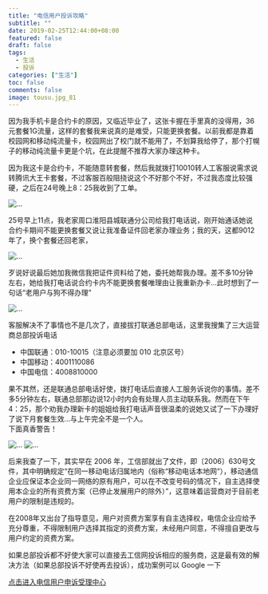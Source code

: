 ```yaml
---
title: "电信用户投诉攻略"
subtitle: ""
date: 2019-02-25T12:44:00+08:00
featured: false
draft: false
tags:
  - 生活
  - 投诉
categories: ["生活"]
toc: false
comments: false
image: tousu.jpg_81
---
```


因为我手机卡是合约卡的原因，又临近毕业了，这张卡握在手里真的没得用，36元套餐1G流量，这样的套餐我来说真的是难受，只能更换套餐。以前我都是靠着校园网和移动纯流量卡，校园网出了校门就不能用了，不划算我给停了，那个打幌子的移动纯流量卡更是个坑，在此提醒不推荐大家办理这种卡。  

因为我这卡是合约卡，不能随意转套餐，然后我就拨打10010转人工客服说需求说转腾讯大王卡套餐，不过客服百般阻挠说这个不好那个不好，不过我态度比较强硬，之后在24号晚上8：25我收到了工单。

<Img src="unicom1.png" alt="..." exif="false" />

25号早上11点，我老家周口淮阳县城联通分公司给我打电话说，刚开始通话她说合约卡期间不能更换套餐又说让我准备证件回老家办理业务；我的天，这都9012年了，换个套餐还回老家，

<Img src="unicom2.png" alt="..." exif="false" />

歹说好说最后她加我微信我把证件资料给了她，委托她帮我办理。差不多10分钟左右，她给我打电话说合约卡内不能更换套餐唯理由让我重新办卡...此时想到了一句话“老用户与狗不得办理”

<Img src="unicom3.png" alt="..." exif="false" />

客服解决不了事情也不是几次了，直接拔打联通总部电话，这里我搜集了三大运营商总部投诉电话  
 * 中国联通：010-10015（注意必须要加 010 北京区号）
 * 中国移动：4001110086
 * 中国电信：4008810000  

果不其然，还是联通总部电话好使，拨打电话后直接人工服务诉说你的事情。差不多5分钟左右，联通总部那边说12小时内会有处理人员主动联系我。然而在下午4：25，那个劝我办理新卡的姐姐给我打电话声音很温柔的说她又试了一下办理好了说下月套餐生效...与上午完全不是一个人。  
下面真香警告！

<Img src="unicom4.png" alt="..." exif="false" />

<Img src="unicom5.png" alt="..." exif="false" />

后来我查了一下，其实早在 2006 年，工信部就出了文件，即〔2006〕630号文件，其中明确规定“在同一移动电话归属地内（俗称“移动电话本地网”），移动通信企业应保证本企业同一网络的原有用户，可以在不改变号码的情况下，自主选择使用本企业的所有资费方案（已停止发展用户的除外）”，这意味着运营商对于目前老用户的限制是违规的。

在2008年又出台了指导意见，用户对资费方案享有自主选择权，电信企业应给予充分尊重，不得限制用户选择其指定的资费方案，未经用户同意，不得擅自更改与用户约定的资费方案。

如果总部投诉都不好使大家可以直接去工信网投诉相应的服务商，这是最有效的解决方法（如果总部投诉不好使再去投诉），成功案例可以 Google 一下

[点击进入电信用户申诉受理中心][1]

[1]: https://www.chinatcc.gov.cn/cms/shensus